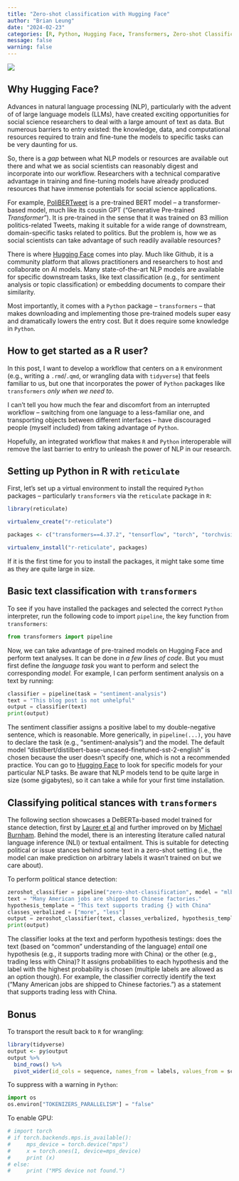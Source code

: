 ```yaml
---
title: "Zero-shot classification with Hugging Face"
author: "Brian Leung"
date: "2024-02-23"
categories: [R, Python, Hugging Face, Transformers, Zero-shot Classification, Topic Modeling] 
message: false 
warning: false
---
```


![](hf-logo-with-title.png){fig-align="center"}

## Why Hugging Face?

Advances in natural language processing (NLP), particularly with the advent of of large language models (LLMs), have created exciting opportunities for social science researchers to deal with a large amount of text as data. But numerous barriers to entry existed: the knowledge, data, and computational resources required to train and fine-tune the models to specific tasks can be very daunting for us.

So, there is a *gap* between what NLP models or resources are available out there and what we as social scientists can reasonably digest and incorporate into our workflow. Researchers with a technical comparative advantage in training and fine-tuning models have already produced resources that have immense potentials for social science applications.

For example, [PoliBERTweet](https://aclanthology.org/2022.lrec-1.801/) is a pre-trained BERT model – a transformer-based model, much like its cousin GPT ("Generative Pre-trained *Transformer*"). It is pre-trained in the sense that it was trained on 83 million politics-related Tweets, making it suitable for a wide range of downstream, domain-specific tasks related to politics. But the problem is, how we as social scientists can take advantage of such readily available resources?

There is where [Hugging Face](https://huggingface.co/) comes into play. Much like Github, it is a community platform that allows practitioners and researchers to host and collaborate on AI models. Many state-of-the-art NLP models are available for specific downstream tasks, like text classification (e.g., for sentiment analysis or topic classification) or embedding documents to compare their similarity.

Most importantly, it comes with a `Python` package – `transformers` – that makes downloading and implementing those pre-trained models super easy and dramatically lowers the entry cost. But it does require some knowledge in `Python`.

## How to get started as a R user?

In this post, I want to develop a workflow that centers on a `R` environment (e.g., writing a `.rmd`/`.qmd`, or wrangling data with `tidyverse`) that feels familiar to us, but one that incorporates the power of `Python` packages like `transformers` *only when we need to*.

I can't tell you how much the fear and discomfort from an interrupted workflow – switching from one language to a less-familiar one, and transporting objects between different interfaces – have discouraged people (myself included) from taking advantage of `Python`.

Hopefully, an integrated workflow that makes `R` and `Python` interoperable will remove the last barrier to entry to unleash the power of NLP in our research.

## Setting up Python in R with `reticulate`

First, let's set up a virtual environment to install the required `Python` packages – particularly `transformers` via the `reticulate` package in `R`:

```r
library(reticulate)

virtualenv_create("r-reticulate")

packages <- c("transformers==4.37.2", "tensorflow", "torch", "torchvision", "torchaudio")

virtualenv_install("r-reticulate", packages)
```

If it is the first time for you to install the packages, it might take some time as they are quite large in size.

## Basic text classification with `transformers`

To see if you have installed the packages and selected the correct `Python` interpreter, run the following code to import `pipeline`, the key function from `transformers`:

```python
from transformers import pipeline
```

Now, we can take advantage of pre-trained models on Hugging Face and perform text analyses. It can be done in *a few lines of code*. But you must first define the *language task* you want to perform and select the corresponding *model.* For example, I can perform sentiment analysis on a text by running:

```python
classifier = pipeline(task = "sentiment-analysis")
text = "This blog post is not unhelpful"
output = classifier(text)
print(output)

```

The sentiment classifier assigns a positive label to my double-negative sentence, which is reasonable. More generically, in `pipeline(...)`, you have to declare the task (e.g., "sentiment-analysis") and the model. The default model "distilbert/distilbert-base-uncased-finetuned-sst-2-english" is chosen because the user doesn't specify one, which is not a recommended practice. You can go to [Hugging Face](https://huggingface.co/models) to look for specific models for your particular NLP tasks. Be aware that NLP models tend to be quite large in size (some gigabytes), so it can take a while for your first time installation.

## Classifying political stances with `transformers`

The following section showcases a DeBERTa-based model trained for stance detection, first by [Laurer et al](https://huggingface.co/MoritzLaurer/deberta-v3-large-zeroshot-v1.1-all-33) and further improved on by [Michael Burnham](https://huggingface.co/mlburnham/deberta-v3-large-polistance-affect-v1.0). Behind the model, there is an interesting literature called natural language inference (NLI) or textual entailment. This is suitable for detecting political or issue stances behind some text in a zero-shot setting (i.e., the model can make prediction on arbitrary labels it wasn't trained on but we care about).

To perform political stance detection:

```python
zeroshot_classifier = pipeline("zero-shot-classification", model = "mlburnham/deberta-v3-large-polistance-affect-v1.0")
text = "Many American jobs are shipped to Chinese factories."
hypothesis_template = "This text supports trading {} with China"
classes_verbalized = ["more", "less"]
output = zeroshot_classifier(text, classes_verbalized, hypothesis_template=hypothesis_template, multi_label=False)
print(output)
```

The classifier looks at the text and perform hypothesis testings: does the text (based on "common" understanding of the language) *entail* one hypothesis (e.g., it supports trading more with China) or the other (e.g., trading less with China)? It assigns probabilities to each hypothesis and the label with the highest probability is chosen (multiple labels are allowed as an option though). For example, the classifier correctly identify the text ("Many American jobs are shipped to Chinese factories.") as a statement that supports trading less with China.

## Bonus

To transport the result back to `R` for wrangling:

```r
library(tidyverse)
output <- py$output
output %>%
  bind_rows() %>%
  pivot_wider(id_cols = sequence, names_from = labels, values_from = scores)
```

To suppress with a warning in `Python`:

```python
import os
os.environ["TOKENIZERS_PARALLELISM"] = "false"
```

To enable GPU:

```python
# import torch
# if torch.backends.mps.is_available():
#     mps_device = torch.device("mps")
#     x = torch.ones(1, device=mps_device)
#     print (x)
# else:
#     print ("MPS device not found.")

```
